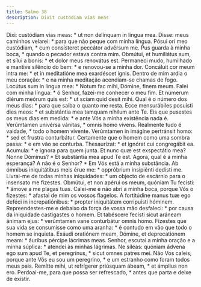 ```yaml
---
title: Salmo 38
description: Dixit custodiam vias meas
---
```


<div class="side-by-side not-content">
  <span class="text-justify">
    Dixi: custódiam vias meas: * ut non delínquam in lingua mea.
  </span>
  <span class="text-justify">
    Disse: meus caminhos velarei: * para que não peque com minha língua.
  </span>
  <span class="text-justify">
    Pósui ori meo custódiam, * cum consísteret peccátor advérsum me.
  </span>
  <span class="text-justify">
    Pus guarda à minha boca, * quando o pecador estava contra mim.
  </span>
  <span class="text-justify">
    Obmútui, et humiliátus sum, et sílui a bonis: * et dolor meus renovátus est.
  </span>
  <span class="text-justify">
    Permaneci mudo, humilhado e mantive silêncio do bem: * e renovou-se a minha
    dor.
  </span>
  <span class="text-justify">
    Concáluit cor meum intra me: * et in meditatióne mea exardéscet ignis.
  </span>
  <span class="text-justify">
    Dentro de mim ardia o meu coração: * e na minha meditação acendiam-se chamas
    de fogo.
  </span>
  <span class="text-justify">
    Locútus sum in lingua mea: * Notum fac mihi, Dómine, finem meum.
  </span>
  <span class="text-justify">
    Falei com minha língua: * ó Senhor, fazei-me conhecer o meu fim.
  </span>
  <span class="text-justify">
    Et númerum diérum meórum quis est: * ut sciam quid desit mihi.
  </span>
  <span class="text-justify">
    Qual é o número dos meus dias: * para que saiba o quanto me resta.
  </span>
  <span class="text-justify">
    Ecce mensurábiles posuísti dies meos: * et substántia mea tamquam níhilum
    ante Te.
  </span>
  <span class="text-justify">
    Eis que pusestes os meus dias em medida: * e ante Vós a minha existência
    nada é.
  </span>
  <span class="text-justify">
    Verúmtamen univérsa vánitas, * omnis homo vivens.
  </span>
  <span class="text-justify">
    Realmente tudo é vaidade, * todo o homem vivente.
  </span>
  <span class="text-justify">
    Verúmtamen in imágine pertránsit homo: * sed et frustra conturbátur.
  </span>
  <span class="text-justify">
    Certamente que o homem como uma sombra passa: * e em vão se conturba.
  </span>
  <span class="text-justify">
    Thesaurízat: * et ignórat cui congregábit ea.
  </span>
  <span class="text-justify">Acumula: * e ignora para quem junta.</span>
  <span class="text-justify">
    Et nunc quæ est exspectátio mea? Nonne Dóminus? * Et substántia mea apud Te
    est.
  </span>
  <span class="text-justify">
    Agora, qual é a minha esperança? A não é o Senhor? * Em Vós está a minha
    substância.
  </span>
  <span class="text-justify">
    Ab ómnibus iniquitátibus meis érue me: * oppróbrium insipiénti dedísti me.
  </span>
  <span class="text-justify">
    Livrai-me de todas minhas iniquidades: * um objecto de escárnio para o
    insensato me fizestes.
  </span>
  <span class="text-justify">
    Obmútui, et non apérui os meum, quóniam Tu fecísti: * ámove a me plagas
    tuas.
  </span>
  <span class="text-justify">
    Calei-me e não abri a minha boca, porque Vós o fizestes: * afastai de mim os
    vossos flagelos.
  </span>
  <span class="text-justify">
    A fortitúdine manus tuæ ego deféci in increpatiónibus: * propter iniquitátem
    corripuísti hóminem.
  </span>
  <span class="text-justify">
    Repreendestes-me e debaixo da força de vossa mão desfaleci: * por causa da
    iniquidade castigastes o homem.
  </span>
  <span class="text-justify">
    Et tabéscere fecísti sicut aráneam ánimam ejus: * verúmtamen vane
    conturbátur omnis homo.
  </span>
  <span class="text-justify">
    Fizestes que sua vida se consumisse como uma aranha: * é contudo em vão que
    todo o homem se inquieta.
  </span>
  <span class="text-justify">
    Exáudi oratiónem meam, Dómine, et deprecatiónem meam: * áuribus pércipe
    lácrimas meas.
  </span>
  <span class="text-justify">
    Senhor, escutai a minha oração e a minha súplica: * atendei às minhas
    lágrimas.
  </span>
  <span class="text-justify">
    Ne síleas: quóniam ádvena ego sum apud Te, et peregrínus, * sicut omnes
    patres mei.
  </span>
  <span class="text-justify">
    Não Vos caleis, porque ante Vós eu sou um peregrino, * e um estranho como
    foram todos meus pais.
  </span>
  <span class="text-justify">
    Remítte mihi, ut refrígerer priúsquam ábeam, * et ámplius non ero.
  </span>
  <span class="text-justify">
    Perdoai-me, para que possa ser refrescado, * antes que parta e deixe de
    existir.
  </span>
</div>
